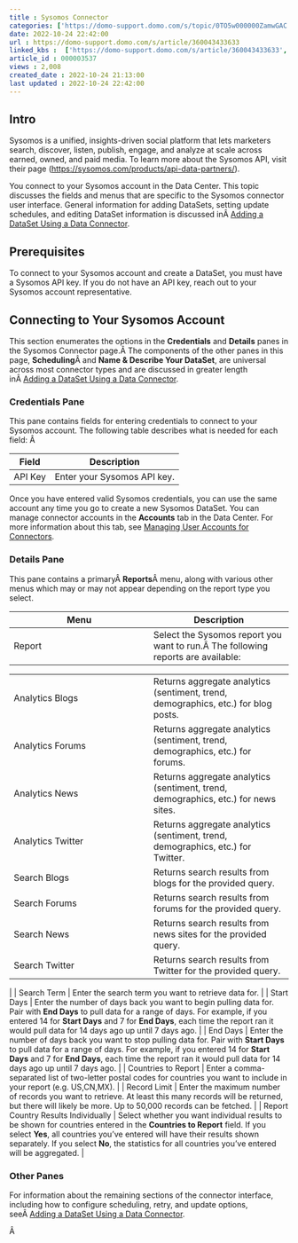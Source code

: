 ```yaml
---
title : Sysomos Connector
categories: ['https://domo-support.domo.com/s/topic/0TO5w000000ZamwGAC']
date: 2022-10-24 22:42:00
url : https://domo-support.domo.com/s/article/360043433633
linked_kbs :  ['https://domo-support.domo.com/s/article/360043433633', 'https://domo-support.domo.com/s/article/360042926274', 'https://domo-support.domo.com/s/knowledge-base', 'https://domo-support.domo.com/s/article/360042925494', 'https://domo-support.domo.com/s/article/360043429953', 'https://domo-support.domo.com/s/article/360042926054', 'https://domo-support.domo.com/s/article/360043429933', 'https://domo-support.domo.com/s/article/360043429693', 'https://domo-support.domo.com/s/topic/0TO5w000000ZamwGAC', 'https://domo-support.domo.com/s/article/360043429913']
article_id : 000003537
views : 2,008
created_date : 2022-10-24 21:13:00
last updated : 2022-10-24 22:42:00
---
```




Intro
-----


Sysomos is a unified, insights-driven social platform that lets marketers search, discover, listen, publish, engage, and analyze at scale across earned, owned, and paid media. To learn more about the Sysomos API, visit their page ([https://sysomos.com/products/api-data-partners/](https://sysomos.com/products/api-data-partners/ "https://sysomos.com/products/api-data-partners/")).


You connect to your Sysomos account in the Data Center. This topic discusses the fields and menus that are specific to the Sysomos connector user interface. General information for adding DataSets, setting update schedules, and editing DataSet information is discussed inÂ [Adding a DataSet Using a Data Connector](..\adding_a_dataset_using_a_connector\index.html "Adding a DataSet Using a Data Connector").


Prerequisites
-------------


To connect to your Sysomos account and create a DataSet, you must have a Sysomos API key. If you do not have an API key, reach out to your Sysomos account representative.


Connecting to Your Sysomos Account
----------------------------------


This section enumerates the options in the **Credentials** and **Details** panes in the Sysomos Connector page.Â The components of the other panes in this page, **Scheduling**Â and **Name & Describe Your DataSet**, are universal across most connector types and are discussed in greater length inÂ [Adding a DataSet Using a Data Connector](..\adding_a_dataset_using_a_connector\index.html "Adding a DataSet Using a Data Connector").


### Credentials Pane


This pane contains fields for entering credentials to connect to your Sysomos account. The following table describes what is needed for each field: Â 




| Field | Description |
| --- | --- |
| API Key | Enter your Sysomos API key. |


Once you have entered valid Sysomos credentials, you can use the same account any time you go to create a new Sysomos DataSet. You can manage connector accounts in the **Accounts** tab in the Data Center. For more information about this tab, see [Managing User Accounts for Connectors](..\managing_user_accounts_for_connectors\index.html "Managing User Accounts for Connectors").


### Details Pane


This pane contains a primaryÂ **Reports**Â menu, along with various other menus which may or may not appear depending on the report type you select.




| Menu | Description |
| --- | --- |
| Report | Select the Sysomos report you want to run.Â The following reports are available:

|  |  |
| --- | --- |
| Analytics Blogs | Returns aggregate analytics (sentiment, trend, demographics, etc.) for blog posts. |
| Analytics Forums | Returns aggregate analytics (sentiment, trend, demographics, etc.) for forums. |
| Analytics News | Returns aggregate analytics (sentiment, trend, demographics, etc.) for news sites. |
| Analytics Twitter | Returns aggregate analytics (sentiment, trend, demographics, etc.) for Twitter. |
| Search Blogs | Returns search results from blogs for the provided query. |
| Search Forums | Returns search results from forums for the provided query. |
| Search News | Returns search results from news sites for the provided query. |
| Search Twitter | Returns search results from Twitter for the provided query. |

 |
| Search Term | Enter the search term you want to retrieve data for. |
| Start Days | Enter the number of days back you want to begin pulling data for. Pair with **End Days** to pull data for a range of days. For example, if you entered 14 for **Start Days** and 7 for **End Days**, each time the report ran it would pull data for 14 days ago up until 7 days ago. |
| End Days | Enter the number of days back you want to stop pulling data for. Pair with **Start Days** to pull data for a range of days. For example, if you entered 14 for **Start Days** and 7 for **End Days**, each time the report ran it would pull data for 14 days ago up until 7 days ago. |
| Countries to Report | Enter a comma-separated list of two-letter postal codes for countries you want to include in your report (e.g. US,CN,MX). |
| Record Limit | Enter the maximum number of records you want to retrieve. At least this many records will be returned, but there will likely be more. Up to 50,000 records can be fetched. |
| Report Country Results Individually | Select whether you want individual results to be shown for countries entered in the **Countries to Report** field. If you select **Yes**, all countries you've entered will have their results shown separately. If you select **No**, the statistics for all countries you've entered will be aggregated. |


### Other Panes


For information about the remaining sections of the connector interface, including how to configure scheduling, retry, and update options, seeÂ [Adding a DataSet Using a Data Connector](..\adding_a_dataset_using_a_connector\index.html "Adding a DataSet Using a Data Connector").


Â